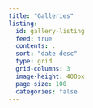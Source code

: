 ```yaml
---
title: "Galleries"
listing:
  id: gallery-listing
  feed: true
  contents: .
  sort: "date desc"
  type: grid
  grid-columns: 3
  image-height: 400px
  page-size: 100
  categories: false
---
```


::: {.column-page}

::: {#gallery-listing}
:::

:::
